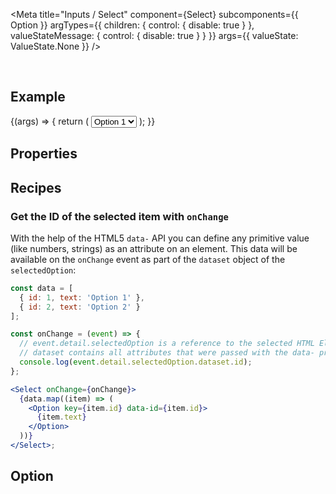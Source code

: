 
<Meta
  title="Inputs / Select"
  component={Select}
  subcomponents={{ Option }}
  argTypes={{
    children: { control: { disable: true } },
    valueStateMessage: { control: { disable: true } }
  }}
  args={{
    valueState: ValueState.None
  }}
/>

<DocsHeader since="0.4.0" />

<br />

## Example

<Canvas>
  <Story name="Default">
    {(args) => {
      return (
        <Select {...args}>
          <Option>Option 1</Option>
          <Option>Option 2</Option>
          <Option>Option 3</Option>
          <Option>Option 4</Option>
          <Option>Option 5</Option>
        </Select>
      );
    }}
  </Story>
</Canvas>

## Properties

<ArgsTableWithNote story="." />

<Description />

## Recipes

### Get the ID of the selected item with `onChange`

With the help of the HTML5 `data-` API you can define any primitive value (like numbers, strings)
as an attribute on an element.
This data will be available on the `onChange` event as part of the `dataset` object of the `selectedOption`:

```jsx
const data = [
  { id: 1, text: 'Option 1' },
  { id: 2, text: 'Option 2' }
];

const onChange = (event) => {
  // event.detail.selectedOption is a reference to the selected HTML Element
  // dataset contains all attributes that were passed with the data- prefix.
  console.log(event.detail.selectedOption.dataset.id);
};

<Select onChange={onChange}>
  {data.map((item) => (
    <Option key={item.id} data-id={item.id}>
      {item.text}
    </Option>
  ))}
</Select>;
```

<SubcomponentsSection />

## Option

<OptionDescription />

<Footer />
